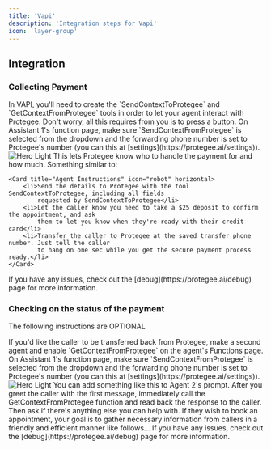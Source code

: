 ```yaml
---
title: 'Vapi'
description: 'Integration steps for Vapi'
icon: 'layer-group'
---
```


## Integration

### Collecting Payment

<Steps>
  <Step title="Create tools">
    In VAPI, you'll need to create the `SendContextToProtegee` and `GetContextFromProtegee` tools in order to let your agent interact with Protegee. Don't worry, all this requires from you is to press a button.
  </Step>
  <Step title="Setup forwarding phone number + Enable SendContextFromProtegee">
    On Assistant 1's function page, make sure `SendContextFromProtegee` is selected from the dropdown and the forwarding phone number is set to Protegee's number (you can this at [settings](https://protegee.ai/settings)).
    <img
        className="block"
        src="/images/vapi-setup-forwarding.png"
        alt="Hero Light"
    />
  </Step>
  <Step title="Prompt your agent to call SendContextToProtegee tool + transfer the call">
    This lets Protegee know who to handle the payment for and how much. Something similar to:

    <Card title="Agent Instructions" icon="robot" horizontal>
        <li>Send the details to Protegee with the tool SendContextToProtegee, including all fields
            requested by SendContextToProtegee</li>
        <li>Let the caller know you need to take a $25 deposit to confirm the appointment, and ask
            them to let you know when they're ready with their credit card</li>
        <li>Transfer the caller to Protegee at the saved transfer phone number. Just tell the caller
            to hang on one sec while you get the secure payment process ready.</li>
    </Card>
  </Step>
  <Step title="Give it a shot">
    If you have any issues, check out the [debug](https://protegee.ai/debug) page for more information.
  </Step>
</Steps>

### Checking on the status of the payment

The following instructions are OPTIONAL

<Steps>
  <Step title="Setup a callback agent">
    If you'd like the caller to be transferred back from Protegee, make a second agent and enable `GetContextFromProtegee` on the agent's Functions page.
  </Step>
  <Step title="Enable GetContextFromProtegee tool call for the agent">
    On Assistant 1's function page, make sure `SendContextFromProtegee` is selected from the dropdown and the forwarding phone number is set to Protegee's number (you can this at [settings](https://protegee.ai/settings)).
    <img
        className="block"
        src="/images/vapi-add-get-context-tool.png"
        alt="Hero Light"
    />
  </Step>
  <Step title="Prompt your agent to check the status">
    You can add something like this to Agent 2's prompt.
    <Card title="Agent Prompt" icon="robot" horizontal>
        After you greet the caller with the first message, immediately call the
        GetContextFromProtegee function and read back the response to the caller.
        Then ask if there's anything else you can help with.
        If they wish to book an appointment, your goal is to gather necessary information from
        callers in a friendly and efficient manner like follows…
    </Card>
  </Step>
  <Step title="Try it out!">
    If you have any issues, check out the [debug](https://protegee.ai/debug) page for more information.
  </Step>
</Steps>
